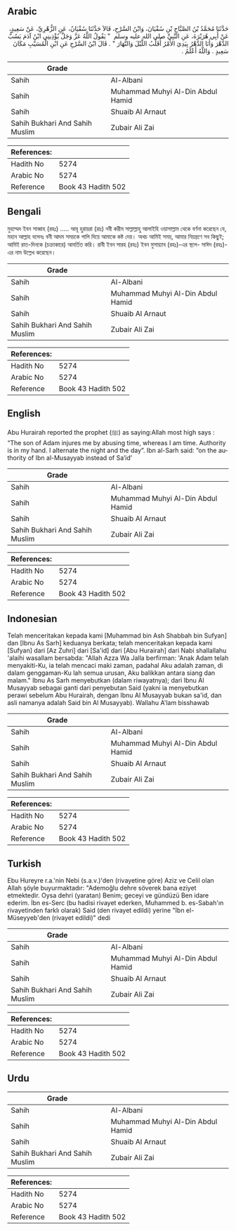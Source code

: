 ## Arabic


<div dir="rtl" lang="ar" style={{fontSize:'larger',backgroundColor:'#f8f9fa',padding:20}}>
حَدَّثَنَا مُحَمَّدُ بْنُ الصَّبَّاحِ بْنِ سُفْيَانَ، وَابْنُ السَّرْحِ، قَالاَ حَدَّثَنَا سُفْيَانُ، عَنِ الزُّهْرِيِّ، عَنْ سَعِيدٍ، عَنْ أَبِي هُرَيْرَةَ، عَنِ النَّبِيِّ صلى الله عليه وسلم ‏ "‏ يَقُولُ اللَّهُ عَزَّ وَجَلَّ يُؤْذِينِي ابْنُ آدَمَ يَسُبُّ الدَّهْرَ وَأَنَا الدَّهْرُ بِيَدِيَ الأَمْرُ أُقَلِّبُ اللَّيْلَ وَالنَّهَارَ ‏"‏ ‏.‏ قَالَ ابْنُ السَّرْحِ عَنِ ابْنِ الْمُسَيَّبِ مَكَانَ سَعِيدٍ ‏.‏ وَاللَّهُ أَعْلَمُ ‏.‏
</div>
<div style={{backgroundColor:'#f8f9fa',padding:20, marginBottom: 10}}><table> <thead> <tr> <th>Grade</th> <th></th> </tr> </thead> <tbody> <tr><td>Sahih</td><td>Al-Albani</td></tr><tr><td>Sahih</td><td>Muhammad Muhyi Al-Din Abdul Hamid</td></tr><tr><td>Sahih</td><td>Shuaib Al Arnaut</td></tr><tr><td>Sahih Bukhari And Sahih Muslim</td><td>Zubair Ali Zai</td></tr></tbody></table><table> <thead> <tr> <th>References:</th> <th></th> </tr> </thead> <tbody><tr><td>Hadith No</td><td>5274</td></tr><tr><td>Arabic No</td><td>5274</td></tr><tr><td>Reference</td><td>Book 43 Hadith 502</td></tr></tbody></table></div>

## Bengali


<div dir="ltr" lang="bn" style={{fontSize:'larger',backgroundColor:'#f8f9fa',padding:20}}>
মুহাম্মদ ইবন সাব্বাহ (রহঃ) ..... আবূ হুরায়রা (রাঃ) নবী করীম সাল্লাল্লাহু আলাইহি ওয়াসাল্লাম থেকে বর্ণনা করেছেন যে, মহান আল্লাহ বলেনঃ বনী আদম সময়কে গালি দিয়ে আমাকে কষ্ট দেয়। অথচ আমিই সময়, আমার নিয়ন্ত্রণে সব কিছুই; আমিই রাত-দিনকে (চক্রাকারে) আবর্তিত করি। রাবী ইবন সারহ (রহঃ) ইবন মুসায়্যাব (রহঃ)-এর স্থলে- সাঈদ (রহঃ)-এর নাম উল্লেখ করেছেন।
</div>
<div style={{backgroundColor:'#f8f9fa',padding:20, marginBottom: 10}}><table> <thead> <tr> <th>Grade</th> <th></th> </tr> </thead> <tbody> <tr><td>Sahih</td><td>Al-Albani</td></tr><tr><td>Sahih</td><td>Muhammad Muhyi Al-Din Abdul Hamid</td></tr><tr><td>Sahih</td><td>Shuaib Al Arnaut</td></tr><tr><td>Sahih Bukhari And Sahih Muslim</td><td>Zubair Ali Zai</td></tr></tbody></table><table> <thead> <tr> <th>References:</th> <th></th> </tr> </thead> <tbody><tr><td>Hadith No</td><td>5274</td></tr><tr><td>Arabic No</td><td>5274</td></tr><tr><td>Reference</td><td>Book 43 Hadith 502</td></tr></tbody></table></div>

## English


<div dir="ltr" lang="en" style={{fontSize:'larger',backgroundColor:'#f8f9fa',padding:20}}>
Abu Hurairah reported the prophet (ﷺ) as saying:Allah most high says : “The son of Adam injures me by abusing time, whereas I am time. Authority is in my hand. I alternate the night and the day”. Ibn al-Sarh said: “on the authority of Ibn al-Musayyab instead of Sa’id’
</div>
<div style={{backgroundColor:'#f8f9fa',padding:20, marginBottom: 10}}><table> <thead> <tr> <th>Grade</th> <th></th> </tr> </thead> <tbody> <tr><td>Sahih</td><td>Al-Albani</td></tr><tr><td>Sahih</td><td>Muhammad Muhyi Al-Din Abdul Hamid</td></tr><tr><td>Sahih</td><td>Shuaib Al Arnaut</td></tr><tr><td>Sahih Bukhari And Sahih Muslim</td><td>Zubair Ali Zai</td></tr></tbody></table><table> <thead> <tr> <th>References:</th> <th></th> </tr> </thead> <tbody><tr><td>Hadith No</td><td>5274</td></tr><tr><td>Arabic No</td><td>5274</td></tr><tr><td>Reference</td><td>Book 43 Hadith 502</td></tr></tbody></table></div>

## Indonesian


<div dir="ltr" lang="id" style={{fontSize:'larger',backgroundColor:'#f8f9fa',padding:20}}>
Telah menceritakan kepada kami [Muhammad bin Ash Shabbah bin Sufyan] dan [Ibnu As Sarh] keduanya berkata; telah menceritakan kepada kami [Sufyan] dari [Az Zuhri] dari [Sa'id] dari [Abu Hurairah] dari Nabi shallallahu 'alaihi wasallam bersabda: "Allah Azza Wa Jalla berfirman: 'Anak Adam telah menyakiti-Ku, ia telah mencaci maki zaman, padahal Aku adalah zaman, di dalam genggaman-Ku lah semua urusan, Aku balikkan antara siang dan malam." Ibnu As Sarh menyebutkan (dalam riwayatnya); dari Ibnu Al Musayyab sebagai ganti dari penyebutan Said (yakni ia menyebutkan perawi sebelum Abu Hurairah, dengan Ibnu Al Musayyab bukan sa'id, dan asli namanya adalah Said bin Al Musayyab). Wallahu A'lam bisshawab
</div>
<div style={{backgroundColor:'#f8f9fa',padding:20, marginBottom: 10}}><table> <thead> <tr> <th>Grade</th> <th></th> </tr> </thead> <tbody> <tr><td>Sahih</td><td>Al-Albani</td></tr><tr><td>Sahih</td><td>Muhammad Muhyi Al-Din Abdul Hamid</td></tr><tr><td>Sahih</td><td>Shuaib Al Arnaut</td></tr><tr><td>Sahih Bukhari And Sahih Muslim</td><td>Zubair Ali Zai</td></tr></tbody></table><table> <thead> <tr> <th>References:</th> <th></th> </tr> </thead> <tbody><tr><td>Hadith No</td><td>5274</td></tr><tr><td>Arabic No</td><td>5274</td></tr><tr><td>Reference</td><td>Book 43 Hadith 502</td></tr></tbody></table></div>

## Turkish


<div dir="ltr" lang="tr" style={{fontSize:'larger',backgroundColor:'#f8f9fa',padding:20}}>
Ebu Hureyre r.a.'nin Nebi (s.a.v.)'den (rivayetine göre) Aziz ve Celil olan Allah şöyle buyurmaktadır: "Ademoğlu dehre söverek bana eziyet etmektedir. Oysa dehri (yaratan) Benim; geceyi ve gündüzü Ben idare ederim. İbn es-Serc (bu hadisi rivayet ederken, Muhammed b. es-Sabah'ın rivayetinden farklı olarak) Said (den rivayet edildi) yerine "İbn el-Müseyyeb'den (rivayet edildi)" dedi
</div>
<div style={{backgroundColor:'#f8f9fa',padding:20, marginBottom: 10}}><table> <thead> <tr> <th>Grade</th> <th></th> </tr> </thead> <tbody> <tr><td>Sahih</td><td>Al-Albani</td></tr><tr><td>Sahih</td><td>Muhammad Muhyi Al-Din Abdul Hamid</td></tr><tr><td>Sahih</td><td>Shuaib Al Arnaut</td></tr><tr><td>Sahih Bukhari And Sahih Muslim</td><td>Zubair Ali Zai</td></tr></tbody></table><table> <thead> <tr> <th>References:</th> <th></th> </tr> </thead> <tbody><tr><td>Hadith No</td><td>5274</td></tr><tr><td>Arabic No</td><td>5274</td></tr><tr><td>Reference</td><td>Book 43 Hadith 502</td></tr></tbody></table></div>

## Urdu


<div dir="rtl" lang="ur" style={{fontSize:'larger',backgroundColor:'#f8f9fa',padding:20}}>

</div>
<div style={{backgroundColor:'#f8f9fa',padding:20, marginBottom: 10}}><table> <thead> <tr> <th>Grade</th> <th></th> </tr> </thead> <tbody> <tr><td>Sahih</td><td>Al-Albani</td></tr><tr><td>Sahih</td><td>Muhammad Muhyi Al-Din Abdul Hamid</td></tr><tr><td>Sahih</td><td>Shuaib Al Arnaut</td></tr><tr><td>Sahih Bukhari And Sahih Muslim</td><td>Zubair Ali Zai</td></tr></tbody></table><table> <thead> <tr> <th>References:</th> <th></th> </tr> </thead> <tbody><tr><td>Hadith No</td><td>5274</td></tr><tr><td>Arabic No</td><td>5274</td></tr><tr><td>Reference</td><td>Book 43 Hadith 502</td></tr></tbody></table></div>